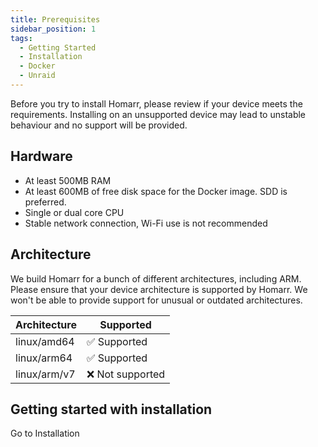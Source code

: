 ```yaml
---
title: Prerequisites
sidebar_position: 1
tags:
  - Getting Started
  - Installation
  - Docker
  - Unraid
---
```



Before you try to install Homarr, please review if your device meets the requirements.
Installing on an unsupported device may lead to unstable behaviour and no support will be provided.

## Hardware
- At least 500MB RAM
- At least 600MB of free disk space for the Docker image. SDD is preferred.
- Single or dual core CPU
- Stable network connection, Wi-Fi use is not recommended

## Architecture

We build Homarr for a bunch of different architectures, including ARM. Please ensure that your device architecture is supported by Homarr. We won't be able to provide support for unusual or outdated architectures.

| Architecture | Supported       |
|--------------|-----------------|
| linux/amd64  | ✅ Supported     |
| linux/arm64  | ✅ Supported     |
| linux/arm/v7 | ❌ Not supported |

## Getting started with installation

<Link
  data-umami-event="Go to installation"
  className={'button button--secondary button--lg rounded-3xl dark:border-zinc-600 dark:bg-zinc-800'}
  to="/docs/getting-started/installation"
>
  <div className={'flex items-center gap-3'}>
    <span className={"dark:text-gray-200"}>Go to Installation</span>
    <IconArrowRight className={"dark:text-gray-200"} size={20} />
  </div>
</Link>
